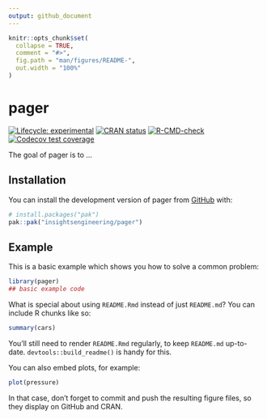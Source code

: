 ```yaml
---
output: github_document
---
```


<!-- README.md is generated from README.Rmd. Please edit that file -->

```r
knitr::opts_chunk$set(
  collapse = TRUE,
  comment = "#>",
  fig.path = "man/figures/README-",
  out.width = "100%"
)
```

# pager

<!-- badges: start -->
[![Lifecycle: experimental](https://img.shields.io/badge/lifecycle-experimental-orange.svg)](https://lifecycle.r-lib.org/articles/stages.html#experimental)
[![CRAN status](https://www.r-pkg.org/badges/version/pager)](https://CRAN.R-project.org/package=pager)
[![R-CMD-check](https://github.com/insightsengineering/pager/actions/workflows/R-CMD-check.yaml/badge.svg)](https://github.com/insightsengineering/pager/actions/workflows/R-CMD-check.yaml)
[![Codecov test coverage](https://codecov.io/gh/insightsengineering/pager/graph/badge.svg)](https://app.codecov.io/gh/insightsengineering/pager)
<!-- badges: end -->

The goal of pager is to ...

## Installation

You can install the development version of pager from [GitHub](https://github.com/) with:

``` r
# install.packages("pak")
pak::pak("insightsengineering/pager")
```

## Example

This is a basic example which shows you how to solve a common problem:

```r
library(pager)
## basic example code
```

What is special about using `README.Rmd` instead of just `README.md`? You can include R chunks like so:

```r
summary(cars)
```

You'll still need to render `README.Rmd` regularly, to keep `README.md` up-to-date. `devtools::build_readme()` is handy for this.

You can also embed plots, for example:

```r
plot(pressure)
```

In that case, don't forget to commit and push the resulting figure files, so they display on GitHub and CRAN.
